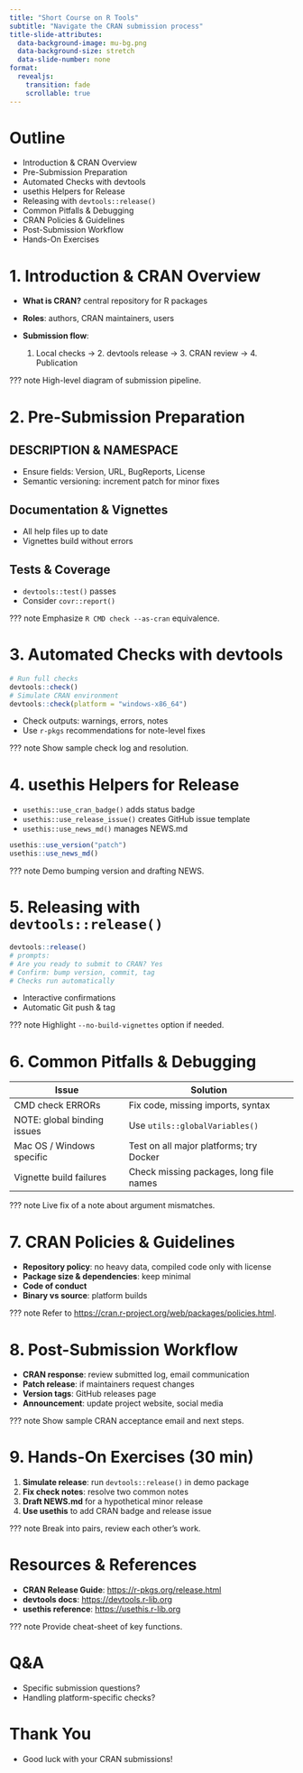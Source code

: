 ```yaml
---
title: "Short Course on R Tools"
subtitle: "Navigate the CRAN submission process"
title-slide-attributes:
  data-background-image: mu-bg.png
  data-background-size: stretch
  data-slide-number: none
format: 
  revealjs:
    transition: fade
    scrollable: true
---
```


# Outline

::: {.fragment .fade-up}
-   Introduction & CRAN Overview
-   Pre-Submission Preparation
-   Automated Checks with devtools
-   usethis Helpers for Release
-   Releasing with `devtools::release()`
-   Common Pitfalls & Debugging
-   CRAN Policies & Guidelines
-   Post-Submission Workflow
-   Hands-On Exercises
:::

# 1. Introduction & CRAN Overview

* **What is CRAN?** central repository for R packages
* **Roles**: authors, CRAN maintainers, users
* **Submission flow**:

  1. Local checks → 2. devtools release → 3. CRAN review → 4. Publication

??? note
High-level diagram of submission pipeline.

# 2. Pre-Submission Preparation

## DESCRIPTION & NAMESPACE

* Ensure fields: Version, URL, BugReports, License
* Semantic versioning: increment patch for minor fixes

## Documentation & Vignettes

* All help files up to date
* Vignettes build without errors

## Tests & Coverage

* `devtools::test()` passes
* Consider `covr::report()`

??? note
Emphasize `R CMD check --as-cran` equivalence.

# 3. Automated Checks with devtools

```.r
# Run full checks
devtools::check()
# Simulate CRAN environment
devtools::check(platform = "windows-x86_64")
```

* Check outputs: warnings, errors, notes
* Use `r-pkgs` recommendations for note-level fixes

??? note
Show sample check log and resolution.

# 4. usethis Helpers for Release

* `usethis::use_cran_badge()` adds status badge
* `usethis::use_release_issue()` creates GitHub issue template
* `usethis::use_news_md()` manages NEWS.md

```.r
usethis::use_version("patch")
usethis::use_news_md()
```

??? note
Demo bumping version and drafting NEWS.

# 5. Releasing with `devtools::release()`

```.r
devtools::release()
# prompts:
# Are you ready to submit to CRAN? Yes
# Confirm: bump version, commit, tag
# Checks run automatically
```

* Interactive confirmations
* Automatic Git push & tag

??? note
Highlight `--no-build-vignettes` option if needed.

# 6. Common Pitfalls & Debugging

| Issue                       | Solution                                |
| --------------------------- | --------------------------------------- |
| CMD check ERRORs            | Fix code, missing imports, syntax       |
| NOTE: global binding issues | Use `utils::globalVariables()`          |
| Mac OS / Windows specific   | Test on all major platforms; try Docker |
| Vignette build failures     | Check missing packages, long file names |

??? note
Live fix of a note about argument mismatches.

# 7. CRAN Policies & Guidelines

* **Repository policy**: no heavy data, compiled code only with license
* **Package size & dependencies**: keep minimal
* **Code of conduct**
* **Binary vs source**: platform builds

??? note
Refer to [https://cran.r-project.org/web/packages/policies.html](https://cran.r-project.org/web/packages/policies.html).

# 8. Post-Submission Workflow

* **CRAN response**: review submitted log, email communication
* **Patch release**: if maintainers request changes
* **Version tags**: GitHub releases page
* **Announcement**: update project website, social media

??? note
Show sample CRAN acceptance email and next steps.

# 9. Hands-On Exercises (30 min)

1. **Simulate release**: run `devtools::release()` in demo package
2. **Fix check notes**: resolve two common notes
3. **Draft NEWS.md** for a hypothetical minor release
4. **Use usethis** to add CRAN badge and release issue

??? note
Break into pairs, review each other’s work.

# Resources & References

* **CRAN Release Guide**: [https://r-pkgs.org/release.html](https://r-pkgs.org/release.html)
* **devtools docs**: [https://devtools.r-lib.org](https://devtools.r-lib.org)
* **usethis reference**: [https://usethis.r-lib.org](https://usethis.r-lib.org)

??? note
Provide cheat-sheet of key functions.

# Q\&A

* Specific submission questions?
* Handling platform-specific checks?

# Thank You

* Good luck with your CRAN submissions!
